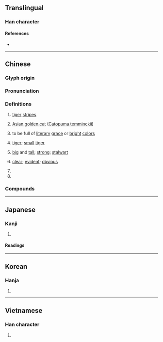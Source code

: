 {{character info}}
==Translingual==

===Han character===
{{Han char|rn=59|rad=彡|as=08|sn=11|four=22212|canj=YNHHH,YUHHH|ids=⿺虎彡}}

====References====
* {{Han ref|kx=0363.220|dkj=09993|dj=0683.010|hdz=42820.110|uh=5F6A|ud=24426|bh=B343|bd=45891}}

----

==Chinese==
{{zh-forms}}

===Glyph origin===
{{Han etym}}

===Pronunciation===
{{zh-pron
|m=biāo
|m-s=
|c=biu1
|c-t=
|g=
|h=pfs=
|j=
|mb=
|md=biĕu
|mn=ml:piau/piu/twv:phiu
|mn_note=piau - literary; piu/phiu - vernacular
|mn-t=biu1
|w=
|x=
|mc=y
|oc=y
|cat=n,v,a,cl,pn
}}

===Definitions===
{{zh-hanzi}}

# {{zh-hg}} [[tiger]] [[stripe]]s
# {{zh-hg}} [[Asian golden cat]] ([[Catopuma temminckii]])
# {{lb|zh|literary|by extension}} to be full of [[literary]] [[grace]] or [[bright]] [[color]]s
# {{lb|zh|literary}} [[tiger]]; [[small]] [[tiger]]
# {{lb|zh|figuratively|of a [[person]]}} [[big]] and [[tall]]; [[strong]]; [[stalwart]]
# {{lb|zh|literary}} [[clear]]; [[evident]]; [[obvious]]
# {{zh-classifier|[[detachment]] of [[troop]]s}}
# {{surname|zh}}

===Compounds===
{{zh-der|一彪|半彪子|彪悍|彪身|彪個子|彪休|彪壯|彪子|彪形|彪形大漢|彪炳|彪炳千古|彪換|彪蒙|虎彪彪|彪腹狼腰|彪彪麵|彪家廟}}

----

==Japanese==

===Kanji===
{{ja-kanji|grade=|rs=彡08}}

# {{rfdef|ja|sort=彡08}}

====Readings====
{{ja-readings
|goon=ひゅう<ひう
|kanon=ひゅう<ひう
|kanyoon=ひょう<へう
|kun=あや-
|nanori=つよし, たけき, かおる, あきら, とら, たけし
}}

----

==Korean==

===Hanja===
{{ko-hanja|hangeul=표|eumhun=|rv=pyo|mr=p'yo|y=phyo}}

# {{rfdef|ko|sort=彡08}}

----

==Vietnamese==

===Han character===
{{vi-hantu|bưu|rs=彡08}}

# {{rfdef|vi}}
